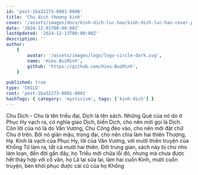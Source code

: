 ```yaml
---
id: 'post-1ba32273-0001-0006'
title: 'Chu dịch thượng kinh'
cover: '/assets/images/docs/kinh-dich-luc-hao/kinh-dich-luc-hao-cover.png'
date: '2024-12-01T00:00:00Z'
lastUpdated: '2024-12-13T00:00:00Z'
description: ''
author:
    {
        avatar: '/assets/images/logo/logo-circle-dark.svg',
        name: 'Hieu.BuiMinh',
        github: 'https://github.com/Hieu-BuiMinh',
    }

published: true
type: 'CHILD'
root: 'post-1ba32273-0001-0001'
hashTags: { category: 'mysticism', tags: ['kinh-dich'] }
---
```


Chu Dịch - Chu là tên triều đại, Dịch là tên sách. Những Quẻ của nó do ở Phục Hy vạch ra, có nghĩa giao Dịch, biến Dịch, cho nên mới gọi là Dịch. Còn lời của nó là do Văn Vương, Chu Công đèo vào, cho nên mới đặt chữ Chu ở trên. Bởi nó giản mậu, trọng đại, cho nên chia làm hai thiên Thượng, Hạ. Kinh là vạch của Phục Hy, lời của Văn Vương, với mười thiên truyện của Khổng Tử làm ra, tất cả mười hai thiên. Đời trung gian, sách này bị chư nho làm loạn, đến đời gần đây, họ Triều mới chữa lỗi đó, nhưng mà chưa được hết thảy hợp với cổ văn, họ Lã lại sửa lại, làm hai cuốn Kinh, mười cuốn truyện, bèn khôi phục được cái cũ của họ Khổng
